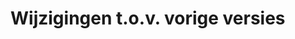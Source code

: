 # Wijzigingen t.o.v. vorige versies

<!--
Omschrijf hier welke wijzigingen er gebeurd zijn ten opzichte van de vorige versie. 
Vermeld bij elk versienummer, de reden van de wijziging en - wanneer relevant - een beknopte beschrijving van de wijziging.
Gesorteerd van recent naar oud. E.g.

- [2020.02](https://protocols.inbo.io/2020.02/nl/index.html)
  - Toevoeging van ontbrekende stap in het stappenplan
  - Verbetering van schrijffouten
- [2020.01](https://protocols.inbo.io/2020.01/nl/index.html)
  - Eerste versie van het protocol
-->
